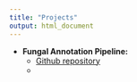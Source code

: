 ```yaml
---
title: "Projects"
output: html_document
---
```



- __Fungal Annotation Pipeline:__ 
  - [Github repository](https://github.com/couldbewoese/funannotate_script)
  - 